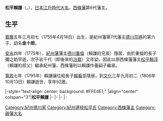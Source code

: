 {{Infobox officeholder
| name               = 松平賴謙
| image              = 
| caption            = 

| office1            =  [[西條藩|西條藩]]藩主
| term_start1        = 1775年
| term_end1          = 1795年
|predecessor1        = [[德川治貞|松平賴淳]]
| successor1         = [[松平賴看|松平賴看]]

| birth_name         = 	
| birth_date         = {{birth date|1755|4|18}}<br>（[[寶曆_(日本)|寶曆]]五年三月初七）
| birth_place        = 
| death_date         = {{death date and age|1806|10|13|1755|4|18}}<br>（[[文化_(年號)|文化]]三年九月初二）
| death_place        = 
| module             = {{日本武士|child=yes
|時代=[[江戶時代|江戶時代]]中期－後期
|改名=金十郎（[[幼名|幼名]]）→賴謙
|戒名=壽德院殿慈元盈林日忠大居士
|墓所=[[池上本門寺|池上本門寺]]
|朝廷官位=[[從四位|從四位下]][[侍從|侍從]]、[[式部省|式部大輔]]、[[近衛府|左近衛權少將]]
|主君=[[德川家治|德川家治]]→[[德川家齊|家齊]]
|藩=[[西條藩|西條藩]]主
|氏族=[[紀州德川家|紀州德川家]]→[[西條松平家|西條松平家]]
|父=[[德川宗將|德川宗將]]
|母=於安
|養父=''[[德川治貞|松平賴淳]]''
|兄=直松、[[德川重倫|德川重倫]]、門之進、{{link-ja|內藤學文|内藤学文}}、[[松平賴興|松平賴興]]
|弟={{link-ja|松平忠功|松平忠功}}、{{link-ja|三浦為脩|三浦為脩}}、{{link-ja|松平忠和|松平忠和}}、{{link-ja|安藤道紀|安藤道紀}}、[[阿部正由|阿部正由]]
|姐=千間姬（{{link-ja|前田重教|前田重教}}正室）、琴姬（{{link-ja|池田重寬|池田重寛}}婚約者）、致姬（{{link-ja|松平重富|松平重富}}正室）、逸姬
|妹=從姬（{{link-ja|德川治行|徳川治行}}正室）
|正室=菊亭氏
|側室=永石氏
|子='''[[松平賴看|賴看]]'''、{{link-ja|本多忠顯|本多忠顕}}、[[松平賴啟|賴啟]]
|女=鑑（{{link-ja|小出英筠|小出英たけ}}正室）、銉（{{link-ja|相良頼德|相良頼徳}}正室）、錫（[[阿部正精|阿部正精]]正室）、某（{{link-ja|内藤政偏|内藤政偏}}正室）
 }}
}}
'''松平賴謙'''（{{jpn|j=松平 賴謙|kana=まつだいら よりかた|rm=Matsudaira Yorikata}}，{{bd|1755年|4月18日|1806年|10月13日}}），[[日本|日本]][[江戶時代|江戶時代]][[大名_(稱謂)|大名]]，[[西條藩|西條藩]]第6代藩主。

==生平==
[[寶曆_(日本)|寶曆]]五年三月初七（1755年4月18日）出生，是紀州藩第7代藩主[[德川宗將|德川宗將]]的第六子，幼名'''金十郎'''。

[[安永_(年號)|安永]]四年（1775年），[[紀州藩|紀州藩]]藩主[[德川重倫|德川重倫]]（賴謙的兄長）隱居，由於重倫的長子彌之助早逝，次子岩千代（即後來的[[德川治寶|治寶]]）又年幼，因此以原西條藩藩主[[松平賴淳|松平賴淳]]（賴謙的叔父）繼承紀州藩，西條藩則以賴謙作養嗣子繼承。

[[寬政|寬政]]七年（1795年）賴謙讓位給長子[[松平賴看|賴看]]並隱居，到[[文化_(年號)|文化]]三年九月初二（1806年10月13日）賴謙逝世，享年52歲。

{{start box}}
|-style="text-align: center; background: #FFE4E1;"
|align="center" colspan="3"|'''松平賴謙'''
{{s-reg|other}}
|-
{{s-before|[[松平賴淳|松平賴淳]]}}
{{s-title|[[西條松平家|西條松平家]]當主|1775年－1795年}}
{{s-after|[[松平賴看|松平賴看]]}}
|-
{{s-off}}
|-
{{s-before|松平賴淳}}
{{s-title|[[西條藩|西條藩]]藩主|1775年－1795年}}
{{s-after|松平賴看}}
|-
{{end box}}
{{西條藩主}}

[[Category:紀州德川家|Category:紀州德川家]]
[[Category:紀州連枝松平氏|Category:紀州連枝松平氏]]
[[Category:西條藩主|Category:西條藩主]]
[[Category:親藩大名|Category:親藩大名]]